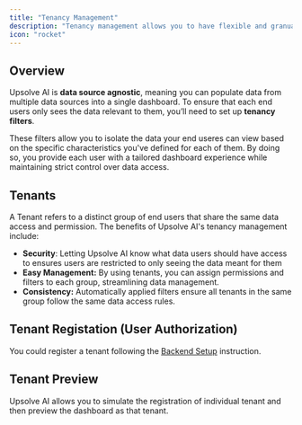 ```yaml
---
title: "Tenancy Management"
description: "Tenancy management allows you to have flexible and granuar data permissioning control"
icon: "rocket"
---
```


## Overview
Upsolve AI is **data source agnostic**, meaning you can populate data from multiple data sources into a single dashboard. 
To ensure that each end users only sees the data relevant to them, you’ll need to set up **tenancy filters**.

These filters allow you to isolate the data your end useres can view based on the specific characteristics you've defined for each of them. 
By doing so, you provide each user with a tailored dashboard experience while maintaining strict control over data access.

## Tenants

A Tenant refers to a distinct group of end users that share the same data access and permission. The benefits of Upsolve AI's tenancy management include:

- **Security**: Letting Upsolve AI know what data users should have access to ensures users are restricted to only seeing the data meant for them
- **Easy Management:** By using tenants, you can assign permissions and filters to each group, streamlining data management.
- **Consistency:** Automatically applied filters ensure all tenants in the same group follow the same data access rules.

## Tenant Registation (User Authorization)
You could register a tenant following the [Backend Setup](/deploy-dashboards/backend-setup) instruction.

## Tenant Preview
Upsolve AI allows you to simulate the registration of individual tenant and then preview the dashboard as that tenant.

